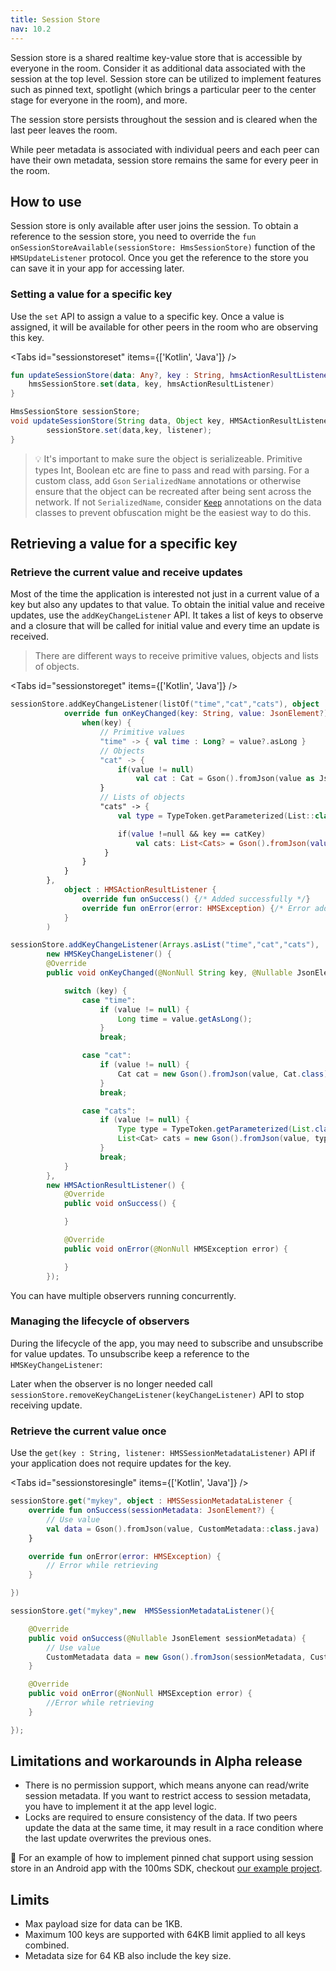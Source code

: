 ```yaml
---
title: Session Store
nav: 10.2
---
```


Session store is a shared realtime key-value store that is accessible by everyone in the room. Consider it as additional data associated with the session at the top level. Session store can be utilized to implement features such as pinned text, spotlight (which brings a particular peer to the center stage for everyone in the room), and more.

The session store persists throughout the session and is cleared when the last peer leaves the room.

<Note title="💡 Session Store vs Peer Metadata">

While peer metadata is associated with individual peers and each peer can have their own metadata, session store remains the same for every peer in the room.

</Note>

## How to use

Session store is only available after user joins the session. To obtain a reference to the session store, you need to override the `fun onSessionStoreAvailable(sessionStore: HmsSessionStore)` function of the `HMSUpdateListener` protocol. Once you get the reference to the store you can save it in your app for accessing later.

### Setting a value for a specific key

Use the `set` API to assign a value to a specific key. Once a value is assigned, it will be available for other peers in the room who are observing this key.

<Tabs id="sessionstoreset" items={['Kotlin', 'Java']} />

<Tab id='sessionstoreset-0'>

```kotlin
fun updateSessionStore(data: Any?, key : String, hmsActionResultListener: HMSActionResultListener) {
    hmsSessionStore.set(data, key, hmsActionResultListener)
}
```

</Tab>

<Tab id='sessionstoreset-1'>

```java
HmsSessionStore sessionStore;
void updateSessionStore(String data, Object key, HMSActionResultListener listener) {
        sessionStore.set(data,key, listener);
}
```

</Tab>

> 💡 It's important to make sure the object is serializeable. Primitive types Int, Boolean etc are fine to pass and read with parsing. For a custom class, add `Gson` `SerializedName` annotations or otherwise ensure that the object can be recreated after being sent across the network. If not `SerializedName`, consider [`Keep`](https://developer.android.com/reference/androidx/annotation/Keep) annotations on the data classes to prevent obfuscation might be the easiest way to do this.

## Retrieving a value for a specific key

### Retrieve the current value and receive updates

Most of the time the application is interested not just in a current value of a key but also any updates to that value. To obtain the initial value and receive updates, use the `addKeyChangeListener` API.
It takes a list of keys to observe and a closure that will be called for initial value and every time an update is received.

> There are different ways to receive primitive values, objects and lists of objects.

<Tabs id="sessionstoreget" items={['Kotlin', 'Java']} />

<Tab id='sessionstoreget-0'>

```kotlin
sessionStore.addKeyChangeListener(listOf("time","cat","cats"), object : HMSKeyChangeListener {
            override fun onKeyChanged(key: String, value: JsonElement?) {
                when(key) {
                    // Primitive values
                    "time" -> { val time : Long? = value?.asLong }
                    // Objects
                    "cat" -> {
                        if(value != null)
                            val cat : Cat = Gson().fromJson(value as JsonElement, Cat::class.java)
                    }
                    // Lists of objects
                    "cats" -> {
                        val type = TypeToken.getParameterized(List::class.java, Cat::class.java).type

                        if(value !=null && key == catKey)
                            val cats: List<Cats> = Gson().fromJson(value, type)
                     }
                }
            }
        },
            object : HMSActionResultListener {
                override fun onSuccess() {/* Added successfully */}
                override fun onError(error: HMSException) {/* Error adding listener */}
            }
        )
```

</Tab>

<Tab id='sessionstoreget-1'>

```java
sessionStore.addKeyChangeListener(Arrays.asList("time","cat","cats"),
        new HMSKeyChangeListener() {
        @Override
        public void onKeyChanged(@NonNull String key, @Nullable JsonElement value) {

            switch (key) {
                case "time":
                    if (value != null) {
                        Long time = value.getAsLong();
                    }
                    break;

                case "cat":
                    if (value != null) {
                        Cat cat = new Gson().fromJson(value, Cat.class);
                    }
                    break;

                case "cats":
                    if (value != null) {
                        Type type = TypeToken.getParameterized(List.class, Cat.class).getType();
                        List<Cat> cats = new Gson().fromJson(value, type);
                    }
                    break;
            }
        },
        new HMSActionResultListener() {
            @Override
            public void onSuccess() {

            }

            @Override
            public void onError(@NonNull HMSException error) {

            }
        });
```

</Tab>

You can have multiple observers running concurrently.

### Managing the lifecycle of observers

During the lifecycle of the app, you may need to subscribe and unsubscribe for value updates. To unsubscribe keep a reference to the `HMSKeyChangeListener`:

Later when the observer is no longer needed call `sessionStore.removeKeyChangeListener(keyChangeListener)` API to stop receiving update.

### Retrieve the current value once

Use the `get(key : String, listener: HMSSessionMetadataListener)` API if your application does not require updates for the key.

<Tabs id="sessionstoresingle" items={['Kotlin', 'Java']} />

<Tab id='sessionstoresingle-0'>

```kotlin
sessionStore.get("mykey", object : HMSSessionMetadataListener {
    override fun onSuccess(sessionMetadata: JsonElement?) {
        // Use value
        val data = Gson().fromJson(value, CustomMetadata::class.java)
    }

    override fun onError(error: HMSException) {
        // Error while retrieving
    }

})

```

</Tab>

<Tab id='sessionstoresingle-1'>

```java
sessionStore.get("mykey",new  HMSSessionMetadataListener(){

    @Override
    public void onSuccess(@Nullable JsonElement sessionMetadata) {
        // Use value
        CustomMetadata data = new Gson().fromJson(sessionMetadata, CustomMetadata.class);
    }

    @Override
    public void onError(@NonNull HMSException error) {
        //Error while retrieving
    }

});
```

</Tab>

## Limitations and workarounds in Alpha release

-   There is no permission support, which means anyone can read/write session metadata. If you want to restrict access to session metadata, you have to implement it at the app level logic.
-   Locks are required to ensure consistency of the data. If two peers update the data at the same time, it may result in a race condition where the last update overwrites the previous ones.

👀 For an example of how to implement pinned chat support using session store in an Android app with the 100ms SDK, checkout [our example project](https://github.com/100mslive/100ms-android/blob/dev/app/src/main/java/live/hms/app2/ui/meeting/SessionMetadataUseCase.kt).

## Limits

-   Max payload size for data can be 1KB.
-   Maximum 100 keys are supported with 64KB limit applied to all keys combined.
-   Metadata size for 64 KB also include the key size.
